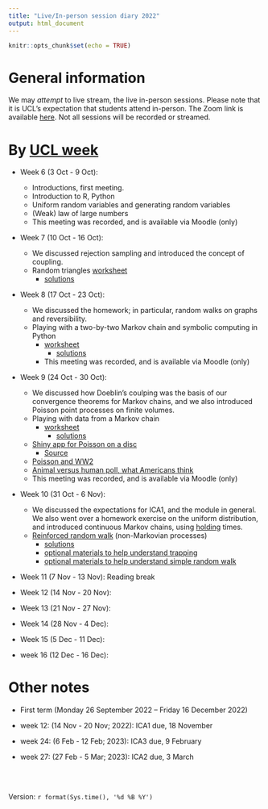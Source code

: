 ```yaml
---
title: "Live/In-person session diary 2022"
output: html_document
---
```


```r
knitr::opts_chunk$set(echo = TRUE)
```

# General information

We may  *attempt* to live stream, the live in-person sessions.  Please note that it is UCL's expectation that students attend in-person.  The Zoom link is available [here](https://ucl.zoom.us/my/terrysoo).  Not all sessions will be recorded or streamed. 


# By [UCL week](https://www.ucl.ac.uk/staff/sites/staff/files/cal_2022_2023.pdf)

* Week 6 (3 Oct - 9 Oct):  
  - Introductions, first meeting.
  - Introduction to R, Python
  - Uniform random variables and generating random variables
  - (Weak) law of large numbers
  - This meeting was recorded, and is available via Moodle (only)
  
* Week 7 (10 Oct - 16 Oct): 
  - We discussed rejection sampling and introduced the concept of coupling. 
  - Random triangles [worksheet](https://tsoo-math.github.io/ucl3/week7-2022-inclass.html)
    - [solutions](https://tsoo-math.github.io/ucl3/week7-2022-inclass-sols.html)
 
 
* Week 8 (17 Oct - 23 Oct):  
  - We discussed the homework; in particular, random walks on graphs and reversibility.
  - Playing with a two-by-two Markov chain and symbolic computing in Python 
    - [worksheet](https://tsoo-math.github.io/ucl3/week8-2022-inclass.html)
      - [solutions](https://tsoo-math.github.io/ucl3/week8-2022-inclass-sols.html)
    - This meeting was recorded, and is available via Moodle (only)
  
* Week 9 (24 Oct - 30 Oct): 
  - We discussed how Doeblin's coulping was the basis of our convergence theorems for Markov chains, and we also introduced Poisson point processes on finite volumes.
  - Playing with data from a Markov chain
    - [worksheet](https://tsoo-math.github.io/ucl3/week9-2022-inclass.html)
      - [solutions](https://tsoo-math.github.io/ucl3/week9-2022-inclass-sols.html)
  - [Shiny app for Poisson on a disc](https://terry-soo.shinyapps.io/Poisson-disc/)
    - [Source](https://tsoo-math.github.io/ucl/app.R)
  - [Poisson and WW2](https://rss.onlinelibrary.wiley.com/doi/pdf/10.1111/j.1740-9713.2019.01315.x)
  - [Animal versus human poll, what Americans think](https://today.yougov.com/topics/society/articles-reports/2021/05/13/lions-and-tigers-and-bears-what-animal-would-win-f)
  - This meeting was recorded, and is available via Moodle (only)
* Week 10 (31 Oct - 6 Nov): 
  - We discussed the expectations for ICA1, and the module in general.  We also went over a homework exercise on the uniform distribution, and introduced continuous Markov chains, using [holding](https://finalfantasy.fandom.com/wiki/Doom_(status)) times.
  - [Reinforced random walk](https://tsoo-math.github.io/ucl3/week10-2022-inclass.html) (non-Markovian processes)
    - [solutions](https://tsoo-math.github.io/ucl3/week10-2022-inclass-sols.html)
    - [optional materials to help understand trapping](https://tsoo-math.github.io/ucl/borel.html)
    - [optional materials to help understand simple random walk](https://www.dropbox.com/s/m6ei3u8uh8t5vur/exercise-sheet.pdf?dl=0)
 
* Week 11 (7 Nov - 13 Nov):  Reading break
* Week 12 (14 Nov - 20 Nov): 
 
* Week 13 (21 Nov - 27 Nov):  
* Week 14 (28 Nov - 4 Dec):  
  
* Week 15 (5 Dec - 11 Dec): 
 
* week 16 (12 Dec - 16 Dec):
 


# Other notes

* First term (Monday 26 September 2022 -- Friday 16 December 2022)

* week 12: (14 Nov - 20 Nov; 2022):  ICA1 due, 18 November
* week 24: (6 Feb - 12 Feb;  2023):  ICA3 due, 9 February
* week 27: (27 Feb - 5 Mar; 2023):  ICA2 due, 3 March


<br>
<br>

 Version:  `r format(Sys.time(), '%d %B %Y')`

<br>
<br>
<br>
